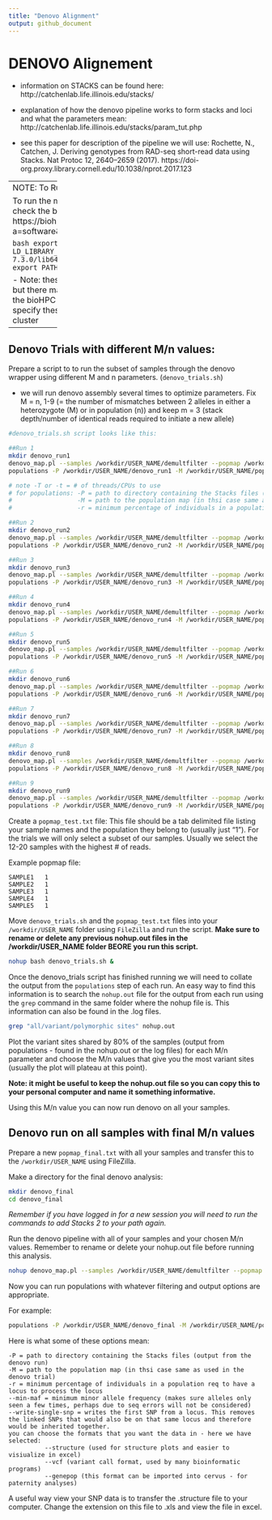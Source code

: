 ```yaml
---
title: "Denovo Alignment"
output: github_document
---
```


# DENOVO Alignement #

-   information on STACKS can be found here: http://catchenlab.life.illinois.edu/stacks/

-   explanation of how the denovo pipeline works to form stacks and loci and what the parameters mean: http://catchenlab.life.illinois.edu/stacks/param_tut.php

-   see this paper for description of the pipeline we will use: Rochette, N., Catchen, J. Deriving genotypes from RAD-seq short-read data using Stacks. Nat Protoc 12, 2640–2659 (2017). https://doi-org.proxy.library.cornell.edu/10.1038/nprot.2017.123 

-------------
NOTE: To Run Stacks 2 on the BioHPC cluster

To run the most recent version of stacks check the bioHPC website: for stacks2 - https://biohpc.cornell.edu/lab/userguide.aspx?a=software&i=454#c

```bash
export LD_LIBRARY_PATH=/usr/local/gcc-7.3.0/lib64:/usr/local/gcc-7.3.0/lib
export PATH=/programs/stacks-2.5/bin:$PATH
```

- Note: these commands are for version 2.5, but there may be a newer version - so check the bioHPC website
- note you will need to specify these every time you log back into the cluster
----------------

## Denovo Trials with different M/n values:

Prepare a script to to run the subset of samples through the denovo wrapper using different M and n parameters. (`denovo_trials.sh`)

- we will run denovo assembly several times to optimize parameters. Fix M = n, 1-9 (= the number of mismatches between 2 alleles in either a heterozygote (M) or in population (n)) and keep m = 3 (stack depth/number of identical reads required to initiate a new allele)


```bash
#denovo_trials.sh script looks like this:

##Run 1
mkdir denovo_run1
denovo_map.pl --samples /workdir/USER_NAME/demultfilter --popmap /workdir/USER_NAME/popmap_test.txt -m 3 -M 1 -n 1 -T 15 -o /workdir/USER_NAME/denovo_run1
populations -P /workdir/USER_NAME/denovo_run1 -M /workdir/USER_NAME/popmap_test.txt -t 15 -r 0.8

# note -T or -t = # of threads/CPUs to use
# for populations: -P = path to directory containing the Stacks files (output from the denovo run)
#                  -M = path to the population map (in thsi case same as used in the denovo trial)
#                  -r = minimum percentage of individuals in a population req to have a locus to process the locus

##Run 2
mkdir denovo_run2
denovo_map.pl --samples /workdir/USER_NAME/demultfilter --popmap /workdir/USER_NAME/popmap_test.txt -m 3 -M 2 -n 2 -T 15 -o /workdir/USER_NAME/denovo_run2
populations -P /workdir/USER_NAME/denovo_run2 -M /workdir/USER_NAME/popmap_test.txt -t 15 -r 0.8

##Run 3
mkdir denovo_run3
denovo_map.pl --samples /workdir/USER_NAME/demultfilter --popmap /workdir/USER_NAME/popmap_test.txt -m 3 -M 3 -n 3 -T 15 -o /workdir/USER_NAME/denovo_run3
populations -P /workdir/USER_NAME/denovo_run3 -M /workdir/USER_NAME/popmap_test.txt -t 15 -r 0.8

##Run 4
mkdir denovo_run4
denovo_map.pl --samples /workdir/USER_NAME/demultfilter --popmap /workdir/USER_NAME/popmap_test.txt -m 3 -M 4 -n 4 -T 15 -o /workdir/USER_NAME/denovo_run4
populations -P /workdir/USER_NAME/denovo_run4 -M /workdir/USER_NAME/popmap_test.txt -t 15 -r 0.8

##Run 5
mkdir denovo_run5
denovo_map.pl --samples /workdir/USER_NAME/demultfilter --popmap /workdir/USER_NAME/popmap_test.txt -m 3 -M 5 -n 5 -T 15 -o /workdir/USER_NAME/denovo_run5
populations -P /workdir/USER_NAME/denovo_run5 -M /workdir/USER_NAME/popmap_test.txt -t 15 -r 0.8

##Run 6
mkdir denovo_run6
denovo_map.pl --samples /workdir/USER_NAME/demultfilter --popmap /workdir/USER_NAME/popmap_test.txt -m 3 -M 6 -n 6 -T 15 -o /workdir/USER_NAME/denovo_run6
populations -P /workdir/USER_NAME/denovo_run6 -M /workdir/USER_NAME/popmap_test.txt -t 15 -r 0.8

##Run 7
mkdir denovo_run7
denovo_map.pl --samples /workdir/USER_NAME/demultfilter --popmap /workdir/USER_NAME/popmap_test.txt -m 3 -M 7 -n 7 -T 15 -o /workdir/USER_NAME/denovo_run7
populations -P /workdir/USER_NAME/denovo_run7 -M /workdir/USER_NAME/popmap_test.txt -t 15 -r 0.8

##Run 8
mkdir denovo_run8
denovo_map.pl --samples /workdir/USER_NAME/demultfilter --popmap /workdir/USER_NAME/popmap_test.txt -m 3 -M 8 -n 8 -T 15 -o /workdir/USER_NAME/denovo_run8
populations -P /workdir/USER_NAME/denovo_run8 -M /workdir/USER_NAME/popmap_test.txt -t 15 -r 0.8

##Run 9
mkdir denovo_run9
denovo_map.pl --samples /workdir/USER_NAME/demultfilter --popmap /workdir/USER_NAME/popmap_test.txt -m 3 -M 9 -n 9 -T 15 -o /workdir/USER_NAME/denovo_run9
populations -P /workdir/USER_NAME/denovo_run9 -M /workdir/USER_NAME/popmap_test.txt -t 15 -r 0.8
```

Create a `popmap_test.txt` file:
This file should be a tab delimited file listing your sample names and the population they belong to (usually just "1"). For the trials we will only select a subset of our samples. Usually we select the 12-20 samples with the highest # of reads. 

Example popmap file:
```
SAMPLE1   1
SAMPLE2   1
SAMPLE3   1
SAMPLE4   1
SAMPLE5   1
```
Move `denovo_trials.sh` and the `popmap_test.txt` files into your `/workdir/USER_NAME` folder using `FileZilla` and run the script. **Make sure to rename or delete any previous nohup.out files in the /workdir/USER_NAME folder BEORE you run this script.**

```bash
nohup bash denovo_trials.sh &
```

Once the denovo_trials script has finished running we will need to collate the output from the `populations` step of each run. An easy way to find this information is to search the `nohup.out` file for the output from each run using the `grep` command in the same folder where the nohup file is. This information can also be found in the .log files.

```bash
grep "all/variant/polymorphic sites" nohup.out
```

Plot the variant sites shared by 80% of the samples (output from populations - found in the nohup.out or the log files) for each M/n parameter and choose the M/n values that give you the most variant sites (usually the plot will plateau at this point).

**Note: it might be useful to keep the nohup.out file so you can copy this to your personal computer and name it something informative.**

Using this M/n value you can now run denovo on all your samples.

## Denovo run on all samples with final M/n values

Prepare a new `popmap_final.txt` with all your samples and transfer this to the `/workdir/USER_NAME` using FileZilla.

Make a directory for the final denovo analysis:
```bash
mkdir denovo_final
cd denovo_final 
```

*Remember if you have logged in for a new session you will need to run the commands to add Stacks 2 to your path again.*

Run the denovo pipeline with all of your samples and your chosen M/n values. Remember to rename or delete your nohup.out file before running this analysis.

```bash
nohup denovo_map.pl --samples /workdir/USER_NAME/demultfilter --popmap /workdir/USER_NAME/popmap_final.txt -m 3 -M 5 -n 5 -T 15 -o /workdir/USER_NAME/denovo_final &
```

Now you can run populations with whatever filtering and output options are appropriate.

For example:
```bash
populations -P /workdir/USER_NAME/denovo_final -M /workdir/USER_NAME/popmap_final.txt -r 0.80 -p 1 -t 15 --min-maf 0.05 --write-single-snp --structure --vcf --genepop
```

Here is what some of these options mean:

```
-P = path to directory containing the Stacks files (output from the denovo run)
-M = path to the population map (in thsi case same as used in the denovo trial)
-r = minimum percentage of individuals in a population req to have a locus to process the locus
--min-maf = minimum minor allele frequency (makes sure alleles only seen a few times, perhaps due to seq errors will not be considered)
--write-single-snp = writes the first SNP from a locus. This removes the linked SNPs that would also be on that same locus and therefore would be inherited together.
you can choose the formats that you want the data in - here we have selected: 
          --structure (used for structure plots and easier to visiualize in excel)
          --vcf (variant call format, used by many bioinformatic programs)
          --genepop (this format can be imported into cervus - for paternity analyses)
```

A useful way view your SNP data is to transfer the .structure file to your computer. Change the extension on this file to .xls and view the file in excel.